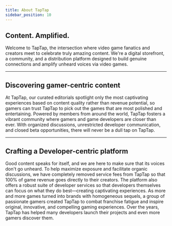 ```yaml
---
title: About TapTap
sidebar_position: 10
---
```



## **Content. Amplified.**

Welcome to TapTap, the intersection where video game fanatics and creators meet to celebrate truly amazing content. We're a digital storefront, a community, and a distribution platform designed to build genuine connections and amplify unheard voices via video games. 

****


## **Discovering gamer-centric content**

At TapTap, our curated editorials spotlight only the most captivating experiences based on content quality rather than revenue potential, so gamers can trust TapTap to pick out the games that are most polished and entertaining. Powered by members from around the world, TapTap fosters a vibrant community where gamers and game developers are closer than ever. With organized discussions, unrestricted developer communication, and closed beta opportunities, there will never be a dull tap on TapTap.

****

## **Crafting a Developer-centric platform**

Good content speaks for itself, and we are here to make sure that its voices don't go unheard. To help maximize exposure and facilitate organic discussions, we have completely removed service fees from TapTap so that 100% of game revenue goes directly to their creators. The platform also offers a robust suite of developer services so that developers themselves can focus on what they do best—creating captivating experiences. As more and more games turned into brands with homogeneous sequels, a group of passionate gamers created TapTap to combat franchise fatigue and inspire original, innovative, and compelling gaming experiences. Over the years, TapTap has helped many developers launch their projects and even more gamers discover them.  

